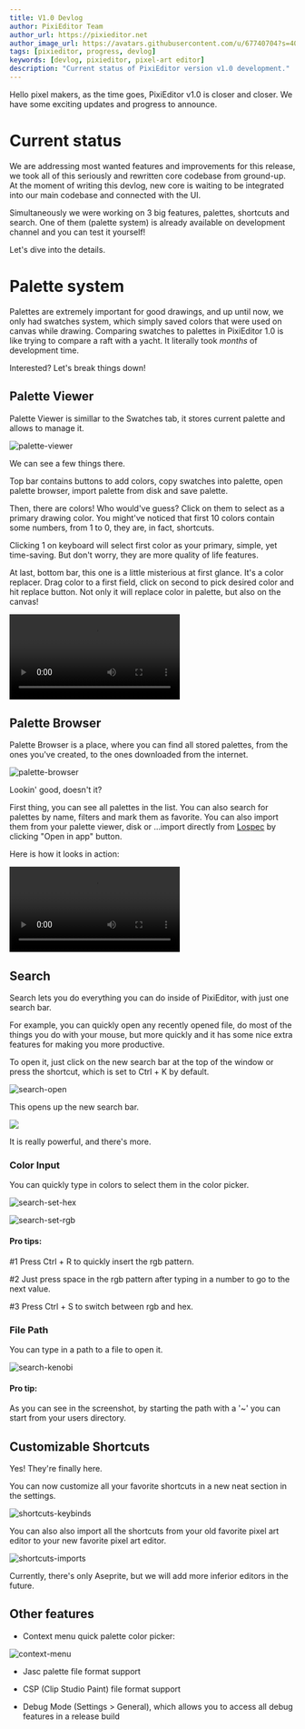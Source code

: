 ```yaml
---
title: V1.0 Devlog
author: PixiEditor Team
author_url: https://pixieditor.net
author_image_url: https://avatars.githubusercontent.com/u/67740704?s=400&u=e0dd593b370184d299b30651ee58a36631e1a5ae&v=4
tags: [pixieditor, progress, devlog]
keywords: [devlog, pixieditor, pixel-art editor]
description: "Current status of PixiEditor version v1.0 development."
---
```


Hello pixel makers, as the time goes, PixiEditor v1.0 is closer and closer. We have some exciting 
updates and progress to announce.

<!--truncate-->

# Current status

We are addressing most wanted features and improvements for this release, we took all of this seriously and 
rewritten core codebase from ground-up. At the moment of writing this devlog, new core is waiting to be 
integrated into our main codebase and connected with the UI. 

Simultaneously we were working on 3 big features, palettes, shortcuts and search. One of them (palette system)
is already available on development channel and you can test it yourself!

Let's dive into the details.

# Palette system

Palettes are extremely important for good drawings, and up until now, we only had swatches system, which
simply saved colors that were used on canvas while drawing. Comparing swatches to palettes in PixiEditor 1.0
is like trying to compare a raft with a yacht. It literally took _months_ of development time.

Interested? Let's break things down!

## Palette Viewer

Palette Viewer is simillar to the Swatches tab, it stores current palette and allows to manage it.

![palette-viewer](/img/blog-posts/devlog2/Palette-viewer.png)

We can see a few things there. 

Top bar contains buttons to add colors, copy swatches into palette, open palette browser, import palette
from disk and save palette.

Then, there are colors! Who would've guess? Click on them to select as a primary drawing color.
You might've noticed that first 10 colors contain some numbers, from 1 to 0, they are, in fact, shortcuts.

Clicking 1 on keyboard will select first color as your primary, simple, yet time-saving. But don't worry, 
they are more quality of life features.

At last, bottom bar, this one is a little misterious at first glance.
It's a color replacer. Drag color to a first field, click on second to pick desired color and hit replace button.
Not only it will replace color in palette, but also on the canvas!

<video class="blog-video" controls>
  <source src="/img/blog-posts/devlog2/Color-replacer.mp4" type="video/mp4"/>
  Your browser does not support the video tag.
</video>

## Palette Browser

Palette Browser is a place, where you can find all stored palettes, from the ones you've created, to the ones downloaded from the internet.

![palette-browser](/img/blog-posts/devlog2/Palette-Browser.png)

Lookin' good, doesn't it?

First thing, you can see all palettes in the list. You can also search for palettes by name, filters and mark them as favorite. You can also import
them from your palette viewer, disk or ...import directly from [Lospec](https://lospec.com/palette-list) by clicking "Open in app" button.  

Here is how it looks in action:

<video class="blog-video" controls>
  <source src="/img/blog-posts/devlog2/Lospec-Import.mp4" type="video/mp4"/>
  Your browser does not support the video tag.
</video>

## Search

Search lets you do everything you can do inside of PixiEditor, with just one search bar.

For example, you can quickly open any recently opened file, do most of the things you do with your mouse, but more quickly and it has some nice extra features for making you more productive.

To open it, just click on the new search bar at the top of the window or press the shortcut, which is set to Ctrl + K by default.

![search-open](/img/blog-posts/devlog2/Search-open.png)

This opens up the new search bar.

<img src="/img/blog-posts/devlog2/Search-window.png" class="blog-c80"/>

It is really powerful, and there's more.

### Color Input

You can quickly type in colors to select them in the color picker.

![search-set-hex](/img/blog-posts/devlog2/Search-set-hex.png)

![search-set-rgb](/img/blog-posts/devlog2/Search-set-rgb.png)

#### Pro tips:

#1 Press Ctrl + R to quickly insert the rgb pattern.

#2 Just press space in the rgb pattern after typing in a number to go to the next value.

#3 Press Ctrl + S to switch between rgb and hex.

### File Path

You can type in a path to a file to open it.

![search-kenobi](/img/blog-posts/devlog2/Search-kenobi.png)

#### Pro tip:

As you can see in the screenshot, by starting the path with a '~' you can start from your users directory.

## Customizable Shortcuts

Yes! They're finally here.

You can now customize all your favorite shortcuts in a new neat section in the settings.

![shortcuts-keybinds](/img/blog-posts/devlog2/Shortcuts-keybinds.png)

You can also also import all the shortcuts from your old favorite pixel art editor to your new favorite pixel art editor.

![shortcuts-imports](/img/blog-posts/devlog2/Shortcuts-imports.png)

Currently, there's only Aseprite, but we will add more inferior editors in the future.

## Other features

- Context menu quick palette color picker: 

![context-menu](/img/blog-posts/devlog2/Context-menu.png)

- Jasc palette file format support
- CSP (Clip Studio Paint) file format support

- Debug Mode (Settings > General), which allows you to access all debug features in a release build

